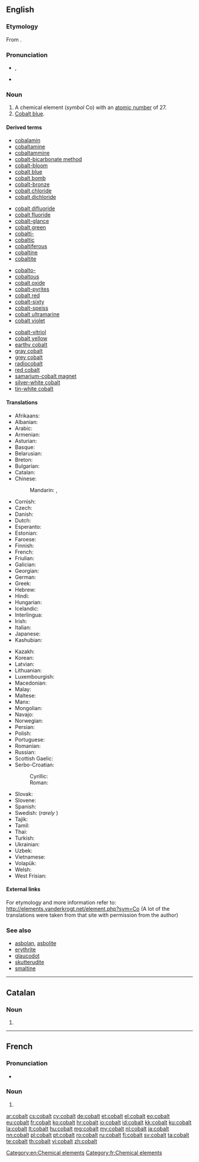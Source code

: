 ==English==

===Etymology===
From {{etyl|de}} {{term|Kobold||goblin|lang=de}}.

{{elements|Co|iron|Fe|nickel|Ni}}
{{wikipedia}}

===Pronunciation===
* {{a|UK}} {{IPA|/ˈkəʊ.bɒlt/}}, {{X-SAMPA|/"k@U.bQlt/}}
* {{audio|En-us-cobalt.ogg|Audio (US)}}

===Noun===
{{en-noun|-}}

# A chemical element (''symbol'' Co) with an [[atomic number]] of 27.
# [[cobalt blue|Cobalt blue]].

====Derived terms====
{{rel-top4|terms derived from cobalt}}
* [[cobalamin]]
* [[cobaltamine]]
* [[cobaltammine]]
* [[cobalt-bicarbonate method]]
* [[cobalt-bloom]]
* [[cobalt blue]]
* [[cobalt bomb]]
* [[cobalt-bronze]]
* [[cobalt chloride]]
* [[cobalt dichloride]]
{{rel-mid4}}
* [[cobalt difluoride]]
* [[cobalt fluoride]]
* [[cobalt-glance]]
* [[cobalt green]]
* [[cobalti-]]
* [[cobaltic]]
* [[cobaltiferous]]
* [[cobaltine]]
* [[cobaltite]]
{{rel-mid4}}
* [[cobalto-]]
* [[cobaltous]]
* [[cobalt oxide]]
* [[cobalt-pyrites]]
* [[cobalt red]]
* [[cobalt-sixty]]
* [[cobalt-speiss]]
* [[cobalt ultramarine]]
* [[cobalt violet]]
{{rel-mid4}}
* [[cobalt-vitriol]]
* [[cobalt yellow]]
* [[earthy cobalt]]
* [[gray cobalt]]
* [[grey cobalt]]
* [[radiocobalt]]
* [[red cobalt]]
* [[samarium-cobalt magnet]]
* [[silver-white cobalt]]
* [[tin-white cobalt]]
{{rel-bottom}}

====Translations====
{{trans-top|chemical element}}
* Afrikaans: {{t-|af|kobalt}}
* Albanian: {{t-|sq|kobalt|xs=Albanian}}
* Arabic: {{t-|ar|كوبلت|tr=kūbalt}}
* Armenian: {{t-|hy|կոբալտ|tr=kobalt}}
* Asturian: {{t-|ast|cobaltu|m}}
* Basque: {{t-|eu|kobaltoa}}
* Belarusian: {{t-|be|кобальт|tr=kóbalʹt|m}}
* Breton: {{t-|br|kobalt|m}}
* Bulgarian: {{t-|bg|кобалт|m|tr=kobált}}
* Catalan: {{t-|ca|cobalt|m}}
* Chinese:
*: Mandarin: {{t|zh|鈷|sc=Hani}}, {{t|zh|钴|tr=gǔ|sc=Hani}}
* Cornish: {{t-|kw|cobolt}}
* Czech: {{t+|cs|kobalt|m}}
* Danish: {{t-|da|kobolt}}
* Dutch: {{t+|nl|kobalt|n}}
* Esperanto: {{t+|eo|kobalto|xs=Esperanto}}
* Estonian: {{t-|et|koobalt}}
* Faroese: {{t-|fo|kobolt|xs=Faroese}}
* Finnish: {{t+|fi|koboltti}}
* French: {{t+|fr|cobalt|m}}
* Friulian: {{tø|fur|cobalt}}
* Galician: {{t+|gl|cobalto|m}}
* Georgian: {{t|ka|კობალტი|tr=kobalti}}
* German: {{t+|de|Kobalt|n}}
* Greek: {{t+|el|κοβάλτιο|n|tr=kováltio}}
* Hebrew: {{t+|he|קובלט|tr=qóbalt}}
* Hindi: {{t-|hi|कोबाल्ट|tr=kobālṭ|sc=Deva}}
* Hungarian: {{t+|hu|kobalt}}
* Icelandic: {{t-|is|kóbalt}}
* Interlingua: {{t-|ia|cobalt}}
* Irish: {{t+|ga|cóbalt|xs=Irish}}
* Italian: {{t+|it|cobalto|m}}
* Japanese: {{t+|ja|コバルト|tr=kobaruto}}
* Kashubian: {{t-|csb|kabalt}}
{{trans-mid}}
* Kazakh: {{t|kk|кобальт|tr=kobalʹt}}
* Korean: {{t+|ko|코발트|tr=kobalteu}}
* Latvian: {{t-|lv|kobalts|m}}
* Lithuanian: {{t+|lt|kobaltas|xs=Lithuanian}}
* Luxembourgish: {{t-|lb|Kobalt}}
* Macedonian: {{t-|mk|кобалт|tr=kobalt|m}}
* Malay: {{t-|ms|kobalt|xs=Malay}}
* Maltese: {{t-|mt|kobalt|xs=Maltese}}
* Manx: {{t-|gv|cobalt}}
* Mongolian: {{t-|mn|кобальт|tr=kobal’t|m}}
* Navajo: {{tø|nv|béésh łibáhí}}
* Norwegian: {{t+|no|kobolt}}
* Persian: {{t+|fa|کبالت|tr=kobâlt|sc=fa-Arab}}
* Polish: {{t+|pl|kobalt|m}}
* Portuguese: {{t+|pt|cobalto|m}}
* Romanian: {{t+|ro|cobalt|n}}
* Russian: {{t+|ru|кобальт|m|tr=kóbalʹt}}
* Scottish Gaelic: {{t-|gd|còbalt}}
* Serbo-Croatian:
*: Cyrillic: {{t-|sh|кобалт|m}}
*: Roman: {{t-|sh|kobalt|m}}
* Slovak: {{t-|sk|kobalt}}
* Slovene: {{t+|sl|kobalt}}
* Spanish: {{t+|es|cobalto|m}}
* Swedish: {{t+|sv|kobolt|c}} (''rarely'' {{n}})
* Tajik: {{t-|tg|kobal't}}
* Tamil: {{t-|ta|மென்வெள்ளி|tr=men-veLLi}}
* Thai: {{t-|th|โคบอลต์|tr=khōbon}}
* Turkish: {{t+|tr|kobalt}}
* Ukrainian: {{t-|uk|кобальт|tr=kóbalʹt|m}}
* Uzbek: {{t-|uz|кобальт|tr=kobal’t}}
* Vietnamese: {{t-|vi|coban}}
* Volapük: {{t+|vo|kobaltin}}
* Welsh: {{t+|cy|cobalt|xs=Welsh}}
* West Frisian: {{t-|fy|kobalt}}
{{trans-bottom}}

====External links====
For etymology and more information refer to:
http://elements.vanderkrogt.net/element.php?sym=Co
(A lot of the translations were taken from that site with permission from the author)

===See also===
* [[asbolan]], [[asbolite]]
* [[erythrite]]
* [[glaucodot]]
* [[skutterudite]]
* [[smaltine]]

[[Category:en:Chemical elements]]

----

==Catalan==
{{elements|Co|ferro|Fe|níquel|Ni|lang=ca}}

===Noun===
{{ca-noun|m|-}}

# {{l|en|cobalt}}

----

==French==
{{wikipedia|lang=fr}}

===Pronunciation===
* {{IPA|/kɔ.balt/|lang=fr}}

===Noun===
{{fr-noun|m}}

# {{l|en|cobalt}}

[[Category:fr:Chemical elements]]

[[ar:cobalt]]
[[cs:cobalt]]
[[cy:cobalt]]
[[de:cobalt]]
[[et:cobalt]]
[[el:cobalt]]
[[eo:cobalt]]
[[eu:cobalt]]
[[fr:cobalt]]
[[ko:cobalt]]
[[hr:cobalt]]
[[io:cobalt]]
[[id:cobalt]]
[[kk:cobalt]]
[[ku:cobalt]]
[[la:cobalt]]
[[lt:cobalt]]
[[hu:cobalt]]
[[mg:cobalt]]
[[my:cobalt]]
[[nl:cobalt]]
[[ja:cobalt]]
[[nn:cobalt]]
[[pl:cobalt]]
[[pt:cobalt]]
[[ro:cobalt]]
[[ru:cobalt]]
[[fi:cobalt]]
[[sv:cobalt]]
[[ta:cobalt]]
[[te:cobalt]]
[[th:cobalt]]
[[vi:cobalt]]
[[zh:cobalt]]